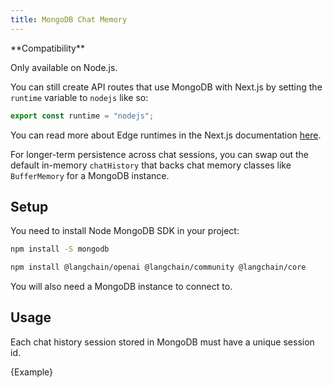 ```yaml
---
title: MongoDB Chat Memory
---
```


<Tip>
**Compatibility**

Only available on Node.js.

You can still create API routes that use MongoDB with Next.js by setting the `runtime` variable to `nodejs` like so:

```typescript
export const runtime = "nodejs";
```

You can read more about Edge runtimes in the Next.js documentation [here](https://nextjs.org/docs/app/building-your-application/rendering/edge-and-nodejs-runtimes).
</Tip>

For longer-term persistence across chat sessions, you can swap out the default in-memory `chatHistory` that backs chat memory classes like `BufferMemory` for a MongoDB instance.

## Setup

You need to install Node MongoDB SDK in your project:

```bash npm2yarn
npm install -S mongodb
```

<IntegrationInstallTooltip></IntegrationInstallTooltip>

```bash npm2yarn
npm install @langchain/openai @langchain/community @langchain/core
```

You will also need a MongoDB instance to connect to.

## Usage

Each chat history session stored in MongoDB must have a unique session id.


<CodeBlock language="typescript">{Example}</CodeBlock>
